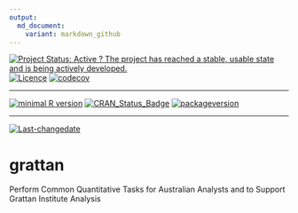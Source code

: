 ```yaml
---
output:
  md_document:
    variant: markdown_github
---
```

[![Project Status: Active ? The project has reached a stable, usable state and is being actively developed.](http://www.repostatus.org/badges/latest/active.svg)](http://www.repostatus.org/#active)
[![Licence](https://img.shields.io/badge/licence-GPL--2-blue.svg)](https://www.gnu.org/licenses/old-licenses/gpl-2.0.html)
[![codecov](https://codecov.io/gh/search/search/branch/master/graph/badge.svg)](https://codecov.io/gh/search/search)
 
---
 
[![minimal R version](https://img.shields.io/badge/R%3E%3D-NA-6666ff.svg)](https://cran.r-project.org/)
[![CRAN_Status_Badge](http://www.r-pkg.org/badges/version/grattan)](https://cran.r-project.org/package=grattan)
[![packageversion](https://img.shields.io/badge/Package%20version-1.3.0.3-orange.svg?style=flat-square)](commits/master)
 
---
 
[![Last-changedate](https://img.shields.io/badge/last%20change-`r gsub('-', '--', Sys.Date())`-yellowgreen.svg)](/commits/master)

# grattan

Perform Common Quantitative Tasks for Australian Analysts and to Support Grattan Institute Analysis 
